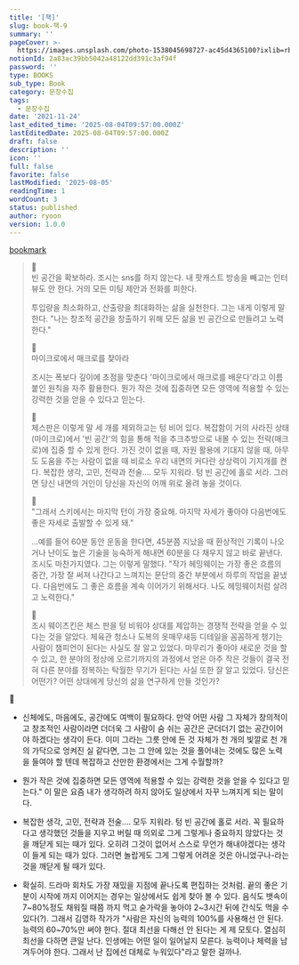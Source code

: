 ```yaml
---
title: '[책]'
slug: book-책-9
summary: ''
pageCover: >-
  https://images.unsplash.com/photo-1538045698727-ac45d4365100?ixlib=rb-4.0.3&q=85&fm=jpg&crop=entropy&cs=srgb
notionId: 2a83ac39bb5042a48122dd391c3af94f
password: ''
type: BOOKS
sub_type: Book
category: 문장수집
tags:
  - 문장수집
date: '2021-11-24'
last_edited_time: '2025-08-04T09:57:00.000Z'
lastEditedDate: 2025-08-04T09:57:00.000Z
draft: false
description: ''
icon: ''
full: false
favorite: false
lastModified: '2025-08-05'
readingTime: 1
wordCount: 3
status: published
author: ryoon
version: 1.0.0
---
```


[bookmark](https://www.aladin.co.kr/shop/wproduct.aspx?ISBN=K232838895&start=pnaver_02)

> 🍋  
> 빈 공간을 확보하라. 조시는 sns를 하지 않는다. 내 팟캐스트 방송을 빼고는 인터뷰도 안 한다. 거의 모든 미팅 제안과 전화를 피한다.  
>   
> 투입량을 최소화하고, 산출량을 최대화하는 삶을 실천한다. 그는 내게 이렇게 말한다. "나는 창조적 공간을 창출하기 위해 모든 삶을 빈 공간으로 만들려고 노력한다."  
>   
>   
>   
> 🍋  
> 마이크로에서 매크로를 찾아라  
>   
> 조시는 폭보다 깊이에 초점을 맞춘다 '마이크로에서 매크로를 배운다'라고 이름 붙인 원칙을 자주 활용한다. 뭔가 작은 것에 집중하면 모든 영역에 적용할 수 있는 강력한 것을 얻을 수 있다고 믿는다.  
>   
>   
> 🍋  
> 체스판은 이렇게 말 세 개를 제외하고는 텅 비어 있다. 복잡함이 거의 사라진 상태(마이크로)에서 '빈 공간'의 힘을 통해 적을 추크추방으로 내몰 수 있는 전략(매크로)에 집중 할 수 있게 한다.  가진 것이 없을 때, 자원 활용에 기대지 않을 때, 아무도 도움을 주는 사람이 없을 때 비로소 우리 내면의 커다란 상상력이 기지개를 켠다. 복잡한 생각, 고민, 전략과 전술.... 모두 지워라. 텅 빈 공간에 홀로 서라. 그러면 당신 내면의 거인이 당신을 자신의 어깨 위로 올려 놓을 것이다.  
>   
>   
>   
> 🍋  
> "그래서 스키에서는 마지막 턴이 가장 중요해. 마지막 자세가 좋아야 다음번에도 좋은 자세로 출발할 수 있게 돼."  
>   
> ...예를 들어 60분 동안 운동을 한다면, 45분쯤 지났을 때 환상적인 기록이 나오거나 난이도 높은 기술을 능숙하게 해내면 60분을 다 채우지 않고 바로 끝낸다. 조시도 마찬가지였다. 그는 이렇게 말했다. "작가 헤밍웨이는 가장 좋은 흐름의 중간, 가장 잘 써져 나간다고 느껴지는 문단의 중간 부분에서 하루의 작업을 끝냈다. 다음번에도 그 좋은 흐름을 계속 이어가기 위해서다. 나도 헤밍웨이처럼 살려고 노력한다."  
>   
>   
>   
> 🍋  
> 조시 웨이츠킨은 체스 판을 텅 비워야 상대를 제압하는 경쟁적 전략을 얻을 수 있다는 것을 알았다. 체육관 청소나 도복의 옷매무새등 디테일을 꼼꼼하게 챙기는 사람이 챔피언이 된다는 사실도 잘 알고 있었다. 마무리가 좋아야 새로운 것을 할 수 있고, 한 분야의 정상에 오르기까지의 과정에서 얻은 아주 작은 것들이 결국 전혀 다른 분야를 정복하는 탁월한 무기가 된다는 사실 또한 잘 알고 있었다. 당신은 어떤가? 어떤 상대에게 당신의 삶을 연구하게 만들 것인가?

🥑


+ 신체에도, 마음에도, 공간에도 여백이 필요하다. 만약 어떤 사람 그 자체가 창의적이고 창조적인 사람이라면 더더욱 그 사람이 숨 쉬는 공간은 군더더기 없는 공간이어야 하겠다는 생각이 든다. 이미 그라는 그릇 안에 든 것 자체가 천 개의 빛깔로 천 개의 가닥으로 엉켜진 실 같다면, 그는 그 안에 있는 것을 풀어내는 것에도 많은 노력을 들여야 할 텐데 복잡하고 산만한 환경에서는 그게 수월할까?


+ 뭔가 작은 것에 집중하면 모든 영역에 적용할 수 있는 강력한 것을 얻을 수 있다고 믿는다." 이 말은 요즘 내가 생각하려 하지 않아도 일상에서 자꾸 느껴지게 되는 말이다.


+ 복잡한 생각, 고민, 전략과 전술.... 모두 지워라. 텅 빈 공간에 홀로 서라. 꼭 필요하다고 생각했던 것들을 지우고 버릴 때 의외로 그게 그렇게나 중요하지 않았다는 것을 깨닫게 되는 때가 있다. 오히려 그것이 없어서 스스로 무언가 해내야겠다는 생각이 들게 되는 때가 있다. 그러면 놀랍게도 그게 그렇게 어려운 것은 아니었구나-라는 것을 깨닫게 될 때가 있다.


+ 확실히. 드라마 회차도 가장 재밌을 지점에 끝나도록 편집하는 것처럼. 끝의 좋은 기분이 시작에 까지 이어지는 경우는 일상에서도 쉽게 찾아 볼 수 있다. 음식도 뱃속이 7~80%정도 채워질 때쯤 까지 먹고 숟가락을 놓아야 2~3시간 뒤에 간식도 먹을 수 있다(?). 그래서 김영하 작가가 "사람은 자신의 능력의 100%를 사용해선 안 된다. 능력의 60~70%만 써야 한다. 절대 최선을 다해선 안 된다는 게 제 모토다. 열심히 최선을 다하면 큰일 난다. 인생에는 어떤 일이 일어날지 모른다. 능력이나 체력을 남겨두어야 한다. 그래서 난 집에선 대체로 누워있다"라고 말한 걸까나.

